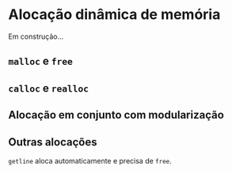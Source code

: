 # Alocação dinâmica de memória {#sec-alocacao-dinamica-de-memoria}

Em construção...

## `malloc` e `free`

## `calloc` e `realloc`

## Alocação em conjunto com modularização

## Outras alocações

`getline` aloca automaticamente e precisa de `free`.
